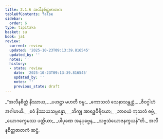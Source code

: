 ```yaml
---
title: 2.1.6 အလီနစိတ္တဇာတက
tableOfContents: false
sidebar:
  order: 6
type: tipitaka
basket: su
book: ja1
review:
  current: review
  updated: '2025-10-23T09:13:39.816545'
  updated_by: ''
  notes: ''
  history:
  - state: review
    date: '2025-10-23T09:13:39.816545'
    updated_by: ''
    notes: ''
    previous_state: draft
---
```



<ReviewStatus review={frontmatter.review} showDetails={true} />

<HypothesisAnnotation frontmatter={frontmatter} />

<DynamicBreadcrumb />

<Division number="11" book="ja1" e="ch" v="22" p="37">

<Paragraph number="355" type="verses" book="ja1">
_“အလီနစိတ္တံ နိဿာယ,_  
_ပဟဋ္ဌာ မဟတီ စမူ;_  
_ကောသလံ သေနာသန္တုဋ္ဌံ,_  
_ဇီဝဂ္ဂါဟံ အဂါဟယိ._  

</Paragraph>

</Division>
<Division number="12" book="ja1" e="ch" v="22" p="37">

<Paragraph number="356" type="verses" book="ja1">
_ဧဝံ နိဿယသမ္ပန္နော,_  
_ဘိက္ခု အာရဒ္ဓဝီရိယော;_  
_ဘာဝယံ ကုသလံ ဓမ္မံ,_  
_ယောဂက္ခေမဿ ပတ္တိယာ;_  
_ပါပုဏေ အနုပုဗ္ဗေန,_  
_သဗ္ဗသံယောဇနက္ခယန်”တိ._  


</Paragraph>
</Division>

<Paragraph number="357" type="center" book="ja1">
အလီနစိတ္တဇာတကံ ဆဋ္ဌံ.
</Paragraph>